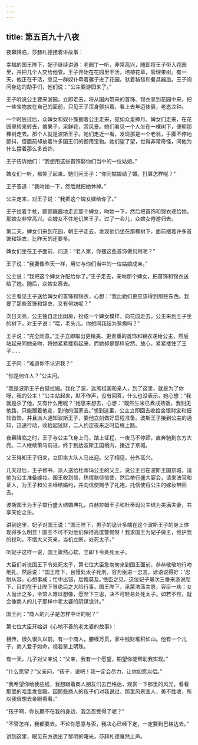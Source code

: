 ```yaml
---
---
---
```

title: 第五百九十八夜
---






夜幕降临，莎赫札德接着讲故事：





幸福的国王陛下，妃子继续讲道：老园丁一听，非常高兴，随即将王子带入花园里，并把几个人交给他管。王子开始在花园里干活，培植花草，管理果树。有一天，他正在干活，忽见一群奴仆牵着骡子进了花园，驮着毡毯和餐具器皿。王子询问身边的助手们，他们说：“公主要游园来了。”

王子听说公主要来游园，立即走去，将从国内带来的首饰、锦衣拿到花园中来，把一些宝物放在自己的面前，只见王子浑身颤抖着，看上去年迈体衰，老态龙钟。

一个时辰过后，众婢女和奴仆簇拥着公主走来，宛如众星捧月。婢女们走来，在花园里转来转去，摘果子，采鲜花，赏风景。她们看见一个人坐在一棵树下，便朝那棵树走去。那个人就是波斯王子。她们走近一看，发现那是一个老翁，手脚不停地颤抖，但面前却放着许多国王们的御用宝物。她们望了望，觉得非常奇怪，问他为什么摆着那么多首饰，

王子告诉她们：“我想用这些首饰娶你们当中的一位姑娘。”

婢女们一听，都笑了起来。她们问王子：“你同姑娘结了婚，打算怎样呢？”

王子答道：“我吻她一下，然后就把她休掉。”

公主走来，对王子说：“我把这个婢女嫁给你了。”

王子拄着手杖，颤颤巍巍地走近那个婢女，吻她一下，然后把首饰和锦衣递给她，那婢女非常高兴。众婢女不住地讥笑王子。过了一会儿，众婢女倦游归去。

第二天，婢女们来到花园，朝王子走去，发现他仍坐在那棵树下，面前摆着许多首饰和锦衣，比昨天的还要多。

婢女们坐在王子面前，问道：“老人家，你摆这些首饰做何用呢？”

王子说：“我要像昨天一样，用它与你们当中的一位姑娘成亲。”

公主说：“我把这个婢女许配给你了。”王子走去，亲吻那个婢女，把首饰和锦衣送给了她。随后，众婢女离去。

公主看见王子送给婢女的首饰和锦衣，心想：“我比她们更应该得到那些东西。我要了那些首饰和锦衣，又有何妨呢？”

次日天亮，公主独自走出闺房，扮成一个婢女模样，向花园走去。公主来到王子坐的树下，对王子说：“喂，老头儿，你想同我结为鸳鸯吗？”

王子说：“完全同意。”王子立即取出更精美、更贵重的首饰和锦衣递给公主，然后站起来同她亲吻，将她紧紧搂抱起来，而她却是那样安然、放心，紧紧搂住了王子……

王子问：“难道你不认识我？”

“你是何许人？”公主问。

“我是波斯王子白赫拉姆。我化了装，远离祖国和亲人，到了这里，就是为了你呀，我的公主！”公主站起来，默不作声，没有回答，什么也没表示。她心想：“我就是杀了他，又有什么用呢？”她思来想去，心想：“既然生米已煮成熟饭，我别无他路，只能跟着他走，到他的国家去。”想到这里，公主立即回去收拾金银财宝和细软首饰，并且派人通知波斯王子，要他立刻做好启程准备。波斯王子接到公主的通知，迅速行动，收拾起钱财，二人约定夜来之时启程上路。

夜幕降临之时，王子与公主飞身上马，踏上征程，一夜马不停蹄，直奔驰到东方大亮。二人继续策马前进，终于到达波斯王国境内，接近了京城。

父王得知王子归来，立即率大队人马出迎。父子相见，分外高兴。

几天过后，王子修书，派人送给杜蒂玛公主的父王，说公主已在波斯王国京城，请他为公主准备嫁妆。国王收到信，热情款待信使，然后举行盛大宴会，请来法官和证人，为王子和公主缔结婚约，并向信使赐予了礼袍，托信使将公主的嫁妆带回去。

波斯国王为王子举行盛大结婚典礼，白赫拉姆王子和杜蒂玛公主结为美满夫妻，共享天伦之乐。

讲到这里，妃子对国王说：“国王陛下，男子的诡计多端在这个波斯王子的身上体现得多么明显！国王不可不对他们保持高度警惕呀！我求国王为妃子做主，维护我的权利，不惜大义灭亲，当机立断，处死太子。”

听妃子这样一说，国王骤然心软，立即下令处死太子。





大臣们听说国王下令处死太子，第七位大臣急匆匆来到国王面前，恭恭敬敬地行吻地礼，然后说：“国王陛下，且慢处太子死刑，容为臣进一忠言。谚语说得好：‘忍耐从容，心想事成；忙中出错，后悔莫及。’依臣之见，这位妃子屡次三番来游说陛下，目的在于让陛下冒绝后之大险行事。国王陛下，承蒙浩荡主恩，容臣一劝：女人诡计之多，令常人难以想像，愿陛下三思，决不可轻易处死太子。如若不然，就会像商人的儿子那样中老太婆的阴谋诡计。”

国王问：“商人的儿子是怎样中计的呢？”





第七位大臣开始讲《心地不善的老太婆的故事》：

相传，很久很久以前，有一个商人，腰缠万贯，家中钱财堆积如山。他有一个儿子，商人爱子如命，视若掌上明珠。

有一天，儿子对父亲说：“父亲，我有一个愿望，期望你能帮助我实现。”

“什么愿望？”父亲问，“孩子，说吧！我一定会尽力，让你如愿以偿。”

“我希望你给我些钱，我想跟着商人朋友们去巴格达，观赏一下那里的风光，看看那里的哈里发宫殿。因那些商人的孩子们对我说过，那里风景宜人，美不胜收，所以我很想去亲眼看看。”

“孩子啊，你长期不在我的身边，我怎忍受得了呢？”

“不管怎样，我都要去。不论你愿意与否，我决心已经下定，一定要到巴格达去。”





讲到这里，眼见东方透出了黎明的曙光，莎赫札德戛然止声。